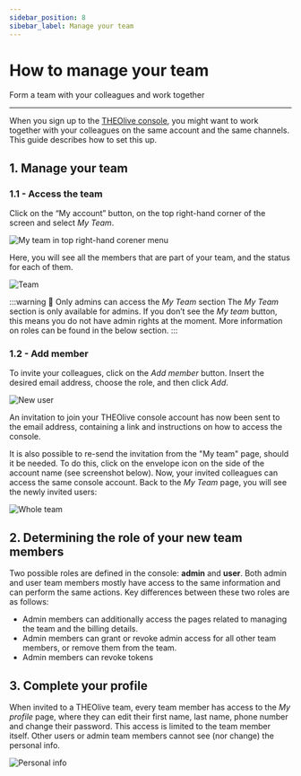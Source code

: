 ```yaml
---
sidebar_position: 8
sibebar_label: Manage your team
---
```


# How to manage your team

Form a team with your colleagues and work together

---

When you sign up to the [THEOlive console](https://console.theo.live/login), you might want to work together with your colleagues on the same account and the same channels. This guide describes how to set this up.

## 1. Manage your team

### 1.1 - Access the team

Click on the “My account” button, on the top right-hand corner of the screen and select _My Team_.

![](../assets/img/22fb225-my-team.PNG 'My team in top right-hand corener menu')

Here, you will see all the members that are part of your team, and the status for each of them.

![](../assets/img/e35aec9-2.Team.PNG 'Team')

:::warning 🚧 Only admins can access the _My Team_ section
The _My Team_ section is only available for admins. If you don’t see the _My team_ button, this means you do not have admin rights at the moment. More information on roles can be found in the below section.
:::

### 1.2 - Add member

To invite your colleagues, click on the _Add member_ button. Insert the desired email address, choose the role, and then click _Add_.

![](../assets/img/fe6b54f-3._New_user.jpg 'New user')

An invitation to join your THEOlive console account has now been sent to the email address, containing a link and instructions on how to access the console.

It is also possible to re-send the invitation from the "My team" page, should it be needed. To do this, click on the envelope icon on the side of the account name (see screenshot below). Now, your invited colleagues can access the same console account. Back to the _My Team_ page, you will see the newly invited users:

![](../assets/img/3030fa6-4.Whole_team.PNG 'Whole team')

## 2. Determining the role of your new team members

Two possible roles are defined in the console: **admin** and **user**. Both admin and user team members mostly have access to the same information and can perform the same actions. Key differences between these two roles are as follows:

- Admin members can additionally access the pages related to managing the team and the billing details.
- Admin members can grant or revoke admin access for all other team members, or remove them from the team.
- Admin members can revoke tokens

## 3. Complete your profile

When invited to a THEOlive team, every team member has access to the _My profile_ page, where they can edit their first name, last name, phone number and change their password. This access is limited to the team member itself. Other users or admin team members cannot see (nor change) the personal info.

![](../assets/img/3aad379-5.Personal_info.PNG 'Personal info')
